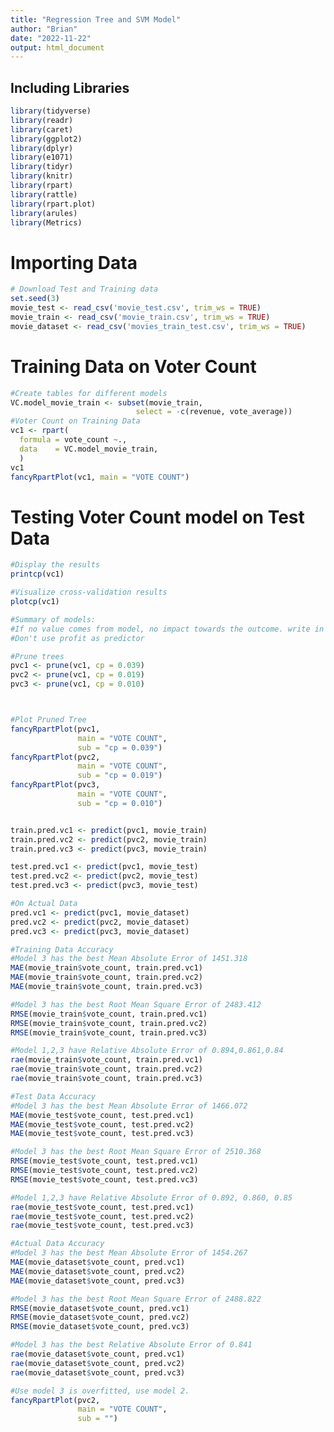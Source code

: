 ---
title: "Regression Tree and SVM Model"
author: "Brian"
date: "2022-11-22"
output: html_document
---

## Including Libraries
```{r, include=FALSE}
library(tidyverse)
library(readr)
library(caret)
library(ggplot2)
library(dplyr)
library(e1071)
library(tidyr)
library(knitr)
library(rpart)
library(rattle)
library(rpart.plot)
library(arules)
library(Metrics)

```

# Importing Data
```{r}
# Download Test and Training data
set.seed(3)
movie_test <- read_csv('movie_test.csv', trim_ws = TRUE)
movie_train <- read_csv('movie_train.csv', trim_ws = TRUE)
movie_dataset <- read_csv('movies_train_test.csv', trim_ws = TRUE)
```


# Training Data on Voter Count
```{r}
#Create tables for different models
VC.model_movie_train <- subset(movie_train, 
                            select = -c(revenue, vote_average))
#Voter Count on Training Data
vc1 <- rpart(
  formula = vote_count ~.,
  data    = VC.model_movie_train,
  )
vc1
fancyRpartPlot(vc1, main = "VOTE COUNT")

```

# Testing Voter Count model on Test Data 
```{r}
#Display the results
printcp(vc1)

#Visualize cross-validation results
plotcp(vc1)

#Summary of models:
#If no value comes from model, no impact towards the outcome. write in report
#Don't use profit as predictor

#Prune trees
pvc1 <- prune(vc1, cp = 0.039) 
pvc2 <- prune(vc1, cp = 0.019) 
pvc3 <- prune(vc1, cp = 0.010) 



#Plot Pruned Tree
fancyRpartPlot(pvc1, 
               main = "VOTE COUNT", 
               sub = "cp = 0.039")
fancyRpartPlot(pvc2, 
               main = "VOTE COUNT", 
               sub = "cp = 0.019")
fancyRpartPlot(pvc3, 
               main = "VOTE COUNT", 
               sub = "cp = 0.010")


train.pred.vc1 <- predict(pvc1, movie_train)
train.pred.vc2 <- predict(pvc2, movie_train)
train.pred.vc3 <- predict(pvc3, movie_train)

test.pred.vc1 <- predict(pvc1, movie_test)
test.pred.vc2 <- predict(pvc2, movie_test)
test.pred.vc3 <- predict(pvc3, movie_test)

#On Actual Data                          
pred.vc1 <- predict(pvc1, movie_dataset)
pred.vc2 <- predict(pvc2, movie_dataset)
pred.vc3 <- predict(pvc3, movie_dataset)

#Training Data Accuracy
#Model 3 has the best Mean Absolute Error of 1451.318
MAE(movie_train$vote_count, train.pred.vc1)
MAE(movie_train$vote_count, train.pred.vc2)
MAE(movie_train$vote_count, train.pred.vc3)

#Model 3 has the best Root Mean Square Error of 2483.412
RMSE(movie_train$vote_count, train.pred.vc1)
RMSE(movie_train$vote_count, train.pred.vc2)
RMSE(movie_train$vote_count, train.pred.vc3)

#Model 1,2,3 have Relative Absolute Error of 0.894,0.861,0.84
rae(movie_train$vote_count, train.pred.vc1)
rae(movie_train$vote_count, train.pred.vc2)
rae(movie_train$vote_count, train.pred.vc3)

#Test Data Accuracy
#Model 3 has the best Mean Absolute Error of 1466.072
MAE(movie_test$vote_count, test.pred.vc1)
MAE(movie_test$vote_count, test.pred.vc2)
MAE(movie_test$vote_count, test.pred.vc3)

#Model 3 has the best Root Mean Square Error of 2510.368
RMSE(movie_test$vote_count, test.pred.vc1)
RMSE(movie_test$vote_count, test.pred.vc2)
RMSE(movie_test$vote_count, test.pred.vc3)

#Model 1,2,3 have Relative Absolute Error of 0.892, 0.860, 0.85
rae(movie_test$vote_count, test.pred.vc1)
rae(movie_test$vote_count, test.pred.vc2)
rae(movie_test$vote_count, test.pred.vc3)

#Actual Data Accuracy
#Model 3 has the best Mean Absolute Error of 1454.267
MAE(movie_dataset$vote_count, pred.vc1)
MAE(movie_dataset$vote_count, pred.vc2)
MAE(movie_dataset$vote_count, pred.vc3)

#Model 3 has the best Root Mean Square Error of 2488.822
RMSE(movie_dataset$vote_count, pred.vc1)
RMSE(movie_dataset$vote_count, pred.vc2)
RMSE(movie_dataset$vote_count, pred.vc3)

#Model 3 has the best Relative Absolute Error of 0.841
rae(movie_dataset$vote_count, pred.vc1)
rae(movie_dataset$vote_count, pred.vc2)
rae(movie_dataset$vote_count, pred.vc3)

#Use model 3 is overfitted, use model 2.
fancyRpartPlot(pvc2, 
               main = "VOTE COUNT", 
               sub = "")

```

